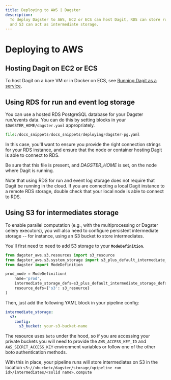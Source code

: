 ```yaml
---
title: Deploying to AWS | Dagster
description:
  To deploy Dagster to AWS, EC2 or ECS can host Dagit, RDS can store runs and events,
  and S3 can act as intermediate storage.
---
```


# Deploying to AWS

## Hosting Dagit on EC2 or ECS

To host Dagit on a bare VM or in Docker on ECS, see [Running Dagit as a
service](/deploying/local).

## Using RDS for run and event log storage

You can use a hosted RDS PostgreSQL database for your Dagster run/events
data. You can do this by setting blocks in your
`$DAGSTER_HOME/dagster.yaml` appropriately.

```python literalinclude caption=dagster.yaml
file:/docs_snippets/docs_snippets/deploying/dagster-pg.yaml
```

In this case, you'll want to ensure you provide the right connection
strings for your RDS instance, and ensure that the node or container
hosting Dagit is able to connect to RDS.

Be sure that this file is present, and _DAGSTER_HOME_ is
set, on the node where Dagit is running.

Note that using RDS for run and event log storage does not require that
Dagit be running in the cloud. If you are connecting a local Dagit
instance to a remote RDS storage, double check that your local node is
able to connect to RDS.

## Using S3 for intermediates storage

To enable parallel computation (e.g., with the multiprocessing or
Dagster celery executors), you will also need to configure persistent
intermediate storage -- for instance, using an S3 bucket to store
intermediates.

You'll first need to need to add S3 storage to your **`ModeDefinition`**.

```python
from dagster_aws.s3.resources import s3_resource
from dagster_aws.s3.system_storage import s3_plus_default_intermediate_storage_defs
from dagster import ModeDefinition

prod_mode = ModeDefinition(
    name='prod',
    intermediate_storage_defs=s3_plus_default_intermediate_storage_defs,
    resource_defs={'s3': s3_resource}
)
```

Then, just add the following YAML block in your pipeline config:

```yaml
intermediate_storage:
  s3:
    config:
      s3_bucket: your-s3-bucket-name
```

The resource uses `boto` under the hood, so if you are accessing your private buckets you will
need to provide the `AWS_ACCESS_KEY_ID` and `AWS_SECRET_ACCESS_KEY` environment variables
or follow one of the other boto authentication methods.

With this in place, your pipeline runs will store intermediates on S3 in
the location
`s3://<bucket>/dagster/storage/<pipeline run id>/intermediates/<solid name>.compute`
